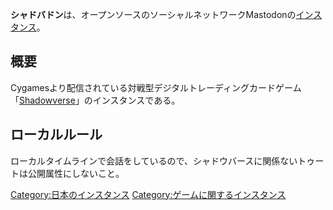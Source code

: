 {{Infobox instance
| Name          = シャドバドン
| Image         = [[ファイル:Mastodon_logo.png|120px|Mastodon]]
| Domain        = https://shadowverdon.info/
| Admin         = [https://shadowverdon.info/@tami3 火倉たみ]
| Start         = 2018年5月23日
| Kifu          = [https://scrapbox.io/shadowverdon/%E3%82%B5%E3%83%BC%E3%83%90%E3%83%BC%E7%B6%AD%E6%8C%81%E8%B2%BB%E6%94%AF%E6%8F%B4%E3%81%AB%E3%81%A4%E3%81%84%E3%81%A6 サーバー維持費支援について]
| Link = [https://scrapbox.io/shadowverdon/ シャドバドンまとめ]
}}
'''シャドバドン'''は、オープンソースのソーシャルネットワークMastodonの[[インスタンス]]。

== 概要 ==
Cygamesより配信されている対戦型デジタルトレーディングカードゲーム「[https://shadowverse.jp/ Shadowverse]」のインスタンスである。

==ローカルルール==
ローカルタイムラインで会話をしているので、シャドウバースに関係ないトゥートは公開属性にしないこと。

[[Category:日本のインスタンス]]
[[Category:ゲームに関するインスタンス]]